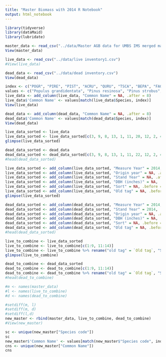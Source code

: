 ```yaml
---
title: "Master Biomass with 2014 R Notebook"
output: html_notebook
---
```


```r
library(tidyverse)
library(dataMaid)
library(lubridate)
```

```r
master_data <- read_csv("../data/Master AGB data for UMBS IMS merged master tree list.csv")
View(master_data)
```

```r
live_data <- read_csv("../data/live inventory1.csv")
#View(live_data)
```

```r
dead_data <- read_csv("../data/dead inventory.csv")
View(dead_data)
```

```r
index <- c("POGR", "PIRE", "PIST", "ACRU", "QURU", "TSCA", "BEPA", "FAGR", "AMSP", "ACSA", "ACPE", "FRAM", "OSVI", "TIAM", "ULAM", "Unknown", "ABBA")
values <- c("Populus grandidentata", "Pinus resinosa", "Pinus strobus", "Acer rubrum", "Quercus rubra", "Tsuga canadensis", "Betula papyrifera", "Fagus grandifolia", "Amelanchier", "Acer saccharum", "Acer pensylvanicum", "Fraxinus americana", "Ostrya virginiana", "Tilia americana","Ulmus americana", "Unknown", "Abies balsamea")
live_data <- add_column(live_data, "Common Name" = NA, .after = 8)
live_data$'Common Name' <- values[match(live_data$Species, index)]
View(live_data)
```

```r
dead_data <- add_column(dead_data, "Common Name" = NA, .after = 8)
dead_data$'Common Name' <- values[match(dead_data$Species, index)]
View(dead_data)
```

```r
live_data_sorted <- live_data 
live_data_sorted <- live_data_sorted[c(3, 9, 8, 13, 1, 11, 20, 12, 2, 4, 5, 6, 7, 10, 14, 15, 16, 17, 18, 19)]
glimpse(live_data_sorted)
```

```r
dead_data_sorted <- dead_data
dead_data_sorted <- dead_data_sorted[c(3, 9, 8, 13, 1, 11, 22, 12, 2, 4, 5, 6, 7, 10, 14, 15, 16, 17, 18, 19, 20, 21)]
#head(dead_data_sorted)
```

```r
live_data_sorted <- add_column(live_data_sorted, "Measure Year" = 2014, .after = 4)
live_data_sorted <- add_column(live_data_sorted, "Origin year" = NA, .after = 1)
live_data_sorted <- add_column(live_data_sorted, "Stand Year" = NA, .after = 6)
live_data_sorted <- add_column(live_data_sorted, "DBH (inches)" = NA, .before = 9)
live_data_sorted <- add_column(live_data_sorted, "Sort" = NA, .before = 1)
live_data_sorted <- add_column(live_data_sorted, "Old tag" = NA, .before = 6)
glimpse(live_data_sorted)
```

```r
dead_data_sorted <- add_column(dead_data_sorted, "Measure Year" = 2014, .after = 4)
dead_data_sorted <- add_column(dead_data_sorted, "Stand Year" = 2014, .after = 5)
dead_data_sorted <- add_column(dead_data_sorted, "Origin year" = NA, .after = 1)
dead_data_sorted <- add_column(dead_data_sorted, "DBH (inches)" = NA, .before = 9)
dead_data_sorted <- add_column(dead_data_sorted, "Sort" = NA, .before = 1)
dead_data_sorted <- add_column(dead_data_sorted, "Old tag" = NA, .before = 6)
#head(dead_data_sorted)

```


```r
live_to_combine <- live_data_sorted
live_to_combine <- live_to_combine[c(1:9, 11:14)]
live_to_combine <- live_to_combine %>% rename("old tag" = `Old tag`, "Species code" = Species, "LTREB tag" = `Tag #`, "dbh (inches)" = `DBH (inches)`, "dbh (cm)" = `DBH (cm)`, "AGB (kg)" = `Biomass estimate (kg)`, "ht" = `Height (estimate)`)
glimpse(live_to_combine)
```

```r
dead_to_combine <- dead_data_sorted
dead_to_combine <- dead_to_combine[c(1:9, 11:14)]
dead_to_combine <- dead_to_combine %>% rename("old tag" = `Old tag`, "Species code" = Species, "LTREB tag" = `Tag #`, "dbh (inches)" = `DBH (inches)`, "dbh (cm)" = `DBH (cm)`, "AGB (kg)" = `Biomass estimate (kg)`, "ht" = `Height (m) estimate`)
#head(dead_to_combine)
```


```r
#m <- names(master_data)
#l <- names(live_to_combine)
#d <- names(dead_to_combine)

#setdiff(m, l)
#setdiff(m, d)
#setdiff(l,d)
new_master <- rbind(master_data, live_to_combine, dead_to_combine)
#View(new_master)
```


```r
sc <- unique(new_master["Species code"])
sc
new_master$'Common Name' <- values[match(new_master$"Species code", index)]
cns <- unique(new_master["Common Name"])
cns
```





